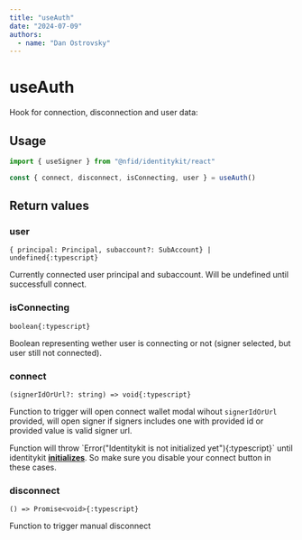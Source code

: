 ```yaml
---
title: "useAuth"
date: "2024-07-09"
authors:
  - name: "Dan Ostrovsky"
---
```



# useAuth

Hook for connection, disconnection and user data:

## Usage

```typescript
import { useSigner } from "@nfid/identitykit/react"

const { connect, disconnect, isConnecting, user } = useAuth()
```

## Return values

### user

`{ principal: Principal, subaccount?: SubAccount} | undefined{:typescript}`

Currently connected user principal and subaccount. Will be undefined until successfull connect.

### isConnecting

`boolean{:typescript}`

Boolean representing wether user is connecting or not (signer selected, but user still not
connected).

### connect

`(signerIdOrUrl?: string) => void{:typescript}`

Function to trigger will open connect wallet modal wihout `signerIdOrUrl` provided, will open signer
if signers includes one with provided id or provided value is valid signer url.

<Callout type="warning" emoji="⚠️">
  Function will throw `Error("Identitykit is not initialized yet"){:typescript}` until identitykit <a href="/hooks/useIdentityKit#isinitializing"><strong>initializes</strong></a>. So make sure you disable your connect button in these cases.
</Callout>

### disconnect

`() => Promise<void>{:typescript}`

Function to trigger manual disconnect
